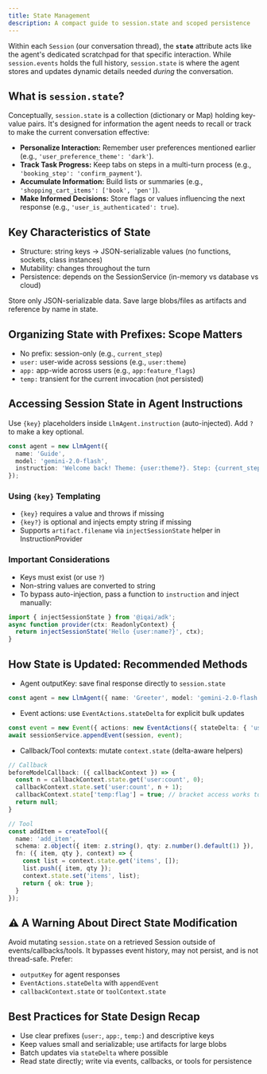 ```yaml
---
title: State Management
description: A compact guide to session.state and scoped persistence
---
```



Within each `Session` (our conversation thread), the **`state`** attribute acts like the agent's dedicated scratchpad for that specific interaction. While `session.events` holds the full history, `session.state` is where the agent stores and updates dynamic details needed _during_ the conversation.

## What is `session.state`?

Conceptually, `session.state` is a collection (dictionary or Map) holding key-value pairs. It's designed for information the agent needs to recall or track to make the current conversation effective:

-   **Personalize Interaction:** Remember user preferences mentioned earlier (e.g., `'user_preference_theme': 'dark'`).
-   **Track Task Progress:** Keep tabs on steps in a multi-turn process (e.g., `'booking_step': 'confirm_payment'`).
-   **Accumulate Information:** Build lists or summaries (e.g., `'shopping_cart_items': ['book', 'pen']`).
-   **Make Informed Decisions:** Store flags or values influencing the next response (e.g., `'user_is_authenticated': true`).


## Key Characteristics of State

- Structure: string keys → JSON-serializable values (no functions, sockets, class instances)
- Mutability: changes throughout the turn
- Persistence: depends on the SessionService (in-memory vs database vs cloud)

<Callout type="warn" title="Serialization Only">
Store only JSON-serializable data. Save large blobs/files as artifacts and reference by name in state.
</Callout>

## Organizing State with Prefixes: Scope Matters

- No prefix: session-only (e.g., `current_step`)
- `user:` user-wide across sessions (e.g., `user:theme`)
- `app:` app-wide across users (e.g., `app:feature_flags`)
- `temp:` transient for the current invocation (not persisted)

## Accessing Session State in Agent Instructions

Use `{key}` placeholders inside `LlmAgent.instruction` (auto-injected). Add `?` to make a key optional.

```typescript
const agent = new LlmAgent({
  name: 'Guide',
  model: 'gemini-2.0-flash',
  instruction: 'Welcome back! Theme: {user:theme?}. Step: {current_step}.'
});
```

### Using `{key}` Templating

- `{key}` requires a value and throws if missing
- `{key?}` is optional and injects empty string if missing
- Supports `artifact.filename` via `injectSessionState` helper in InstructionProvider

### Important Considerations

- Keys must exist (or use `?`)
- Non-string values are converted to string
- To bypass auto-injection, pass a function to `instruction` and inject manually:

```typescript
import { injectSessionState } from '@iqai/adk';
async function provider(ctx: ReadonlyContext) {
  return injectSessionState('Hello {user:name?}', ctx);
}
```

## How State is Updated: Recommended Methods

- Agent outputKey: save final response directly to `session.state`

```typescript
const agent = new LlmAgent({ name: 'Greeter', model: 'gemini-2.0-flash', outputKey: 'last_greeting' });
```

- Event actions: use `EventActions.stateDelta` for explicit bulk updates

```typescript
const event = new Event({ actions: new EventActions({ stateDelta: { 'user:login_count': 1 } }) });
await sessionService.appendEvent(session, event);
```

- Callback/Tool contexts: mutate `context.state` (delta-aware helpers)

```typescript
// Callback
beforeModelCallback: ({ callbackContext }) => {
  const n = callbackContext.state.get('user:count', 0);
  callbackContext.state.set('user:count', n + 1);
  callbackContext.state['temp:flag'] = true; // bracket access works too
  return null;
}

// Tool
const addItem = createTool({
  name: 'add_item',
  schema: z.object({ item: z.string(), qty: z.number().default(1) }),
  fn: ({ item, qty }, context) => {
    const list = context.state.get('items', []);
    list.push({ item, qty });
    context.state.set('items', list);
    return { ok: true };
  }
});
```

## ⚠️ A Warning About Direct State Modification

Avoid mutating `session.state` on a retrieved Session outside of events/callbacks/tools. It bypasses event history, may not persist, and is not thread-safe. Prefer:

- `outputKey` for agent responses
- `EventActions.stateDelta` with `appendEvent`
- `callbackContext.state` or `toolContext.state`

## Best Practices for State Design Recap

- Use clear prefixes (`user:`, `app:`, `temp:`) and descriptive keys
- Keep values small and serializable; use artifacts for large blobs
- Batch updates via `stateDelta` where possible
- Read state directly; write via events, callbacks, or tools for persistence